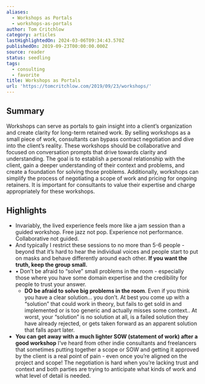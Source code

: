 ```yaml
---
aliases:
  - Workshops as Portals
  - workshops-as-portals
author: Tom Critchlow
category: articles
lastHighlightedOn: 2024-03-06T09:34:43.570Z
publishedOn: 2019-09-23T00:00:00.000Z
source: reader
status: seedling
tags:
  - consulting
  - favorite
title: Workshops as Portals
url: 'https://tomcritchlow.com/2019/09/23/workshops/'
---
```

## Summary

Workshops can serve as portals to gain insight into a client’s organization and create clarity for long-term retained work. By selling workshops as a small piece of work, consultants can bypass contract negotiation and dive into the client’s reality. These workshops should be collaborative and focused on conversation prompts that drive towards clarity and understanding. The goal is to establish a personal relationship with the client, gain a deeper understanding of their context and problems, and create a foundation for solving those problems. Additionally, workshops can simplify the process of negotiating a scope of work and pricing for ongoing retainers. It is important for consultants to value their expertise and charge appropriately for these workshops.

## Highlights

- Invariably, the lived experience feels more like a jam session than a guided workshop. Free jazz not pop. Experience not performance. Collaborative not guided.
- And typically I restrict these sessions to no more than 5-6 people - beyond that it’s hard to hear the individual voices and people start to put on masks and behave differently around each other. **If you want the truth, keep the group small.**
- • Don’t be afraid to “solve” small problems in the room - especially those where you have some domain expertise and the credibility for people to trust your answer.
  - **DO be afraid to solve big problems in the room**. Even if you think you have a clear solution… you don’t. At best you come up with a “solution” that could work in theory, but fails to get sold in and implemented or is too generic and actually misses some context.. At worst, your “solution” is no solution at all, is a failed solution they have already rejected, or gets taken forward as an apparent solution that falls apart later.
- **You can get away with a much lighter SOW (statement of work) after a good workshop**
  I’ve heard from other indie consultants and freelancers that sometimes putting together a scope or SOW and getting it approved by the client is a real point of pain - even once you’re aligned on the project and scope!
  The negotiation is hard when you’re lacking trust and context and both parties are trying to anticipate what kinds of work and what level of detail is needed.
